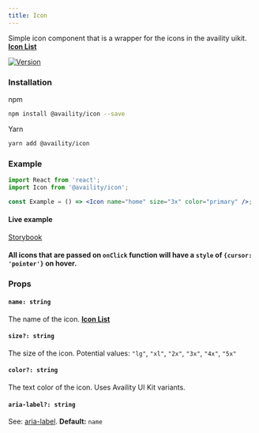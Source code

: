 ```yaml
---
title: Icon
---
```


Simple icon component that is a wrapper for the icons in the availity uikit. **[Icon List](http://availity.github.io/availity-uikit/v3/icons)**

[![Version](https://img.shields.io/npm/v/@availity/icon.svg?style=for-the-badge)](https://www.npmjs.com/package/@availity/icon)

### Installation

npm

```bash
npm install @availity/icon --save
```

Yarn

```bash
yarn add @availity/icon
```

### Example

```jsx
import React from 'react';
import Icon from '@availity/icon';

const Example = () => <Icon name="home" size="3x" color="primary" />;
```

#### Live example

[Storybook](https://availity.github.io/availity-react/storybook/?path=/docs/components-icon--default)

#### All icons that are passed on `onClick` function will have a `style` of `{cursor: 'pointer'}` on hover.

### Props

#### `name: string`

The name of the icon. **[Icon List](http://availity.github.io/availity-uikit/v3/icons)**

#### `size?: string`

The size of the icon. Potential values: `"lg"`, `"xl"`, `"2x"`, `"3x"`, `"4x"`, `"5x"`

#### `color?: string`

The text color of the icon. Uses Availity UI Kit variants.

#### `aria-label?: string`

See: [aria-label](https://developer.mozilla.org/en-US/docs/Web/Accessibility/ARIA/Attributes/aria-label). **Default:** `name`
